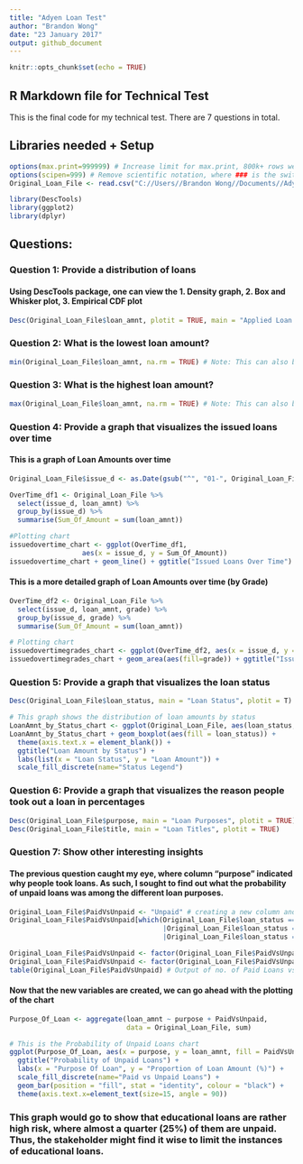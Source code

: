 ```yaml
---
title: "Adyen Loan Test"
author: "Brandon Wong"
date: "23 January 2017"
output: github_document
---
```


```r
knitr::opts_chunk$set(echo = TRUE)
```

## R Markdown file for Technical Test

This is the final code for my technical test.
There are 7 questions in total.

## Libraries needed + Setup

```r
options(max.print=999999) # Increase limit for max.print, 800k+ rows were omitted. Then read CSV "loan.csv" file (stored locally in this case)
options(scipen=999) # Remove scientific notation, where ### is the switch point
Original_Loan_File <- read.csv("C://Users//Brandon Wong//Documents//Adyen_Test//wetransfer-937f2c//data-analysis-test//loan.csv", header = TRUE, sep = ",")

library(DescTools)
library(ggplot2)
library(dplyr)
```

## Questions:

### Question 1: Provide a distribution of loans 

#### Using DescTools package, one can view the 1. Density graph, 2. Box and Whisker plot, 3. Empirical CDF plot

```r
Desc(Original_Loan_File$loan_amnt, plotit = TRUE, main = "Applied Loan Amount")
```

### Question 2: What is the lowest loan amount? 

```r
min(Original_Loan_File$loan_amnt, na.rm = TRUE) # Note: This can also be seen from Qn 1 result
```

### Question 3: What is the highest loan amount?

```r
max(Original_Loan_File$loan_amnt, na.rm = TRUE) # Note: This can also be seen from Qn 1 result
```

### Question 4: Provide a graph that visualizes the issued loans over time

#### This is a graph of Loan Amounts over time

```r
Original_Loan_File$issue_d <- as.Date(gsub("^", "01-", Original_Loan_File$issue_d), format="%d-%b-%Y") # Format date

OverTime_df1 <- Original_Loan_File %>% 
  select(issue_d, loan_amnt) %>% 
  group_by(issue_d) %>% 
  summarise(Sum_Of_Amount = sum(loan_amnt))

#Plotting chart
issuedovertime_chart <- ggplot(OverTime_df1, 
                  aes(x = issue_d, y = Sum_Of_Amount))
issuedovertime_chart + geom_line() + ggtitle("Issued Loans Over Time") + labs(x = "Loan Date Issued", y = "Loan Amount")
```

#### This is a more detailed graph of Loan Amounts over time (by Grade)

```r
OverTime_df2 <- Original_Loan_File %>% 
  select(issue_d, loan_amnt, grade) %>% 
  group_by(issue_d, grade) %>% 
  summarise(Sum_Of_Amount = sum(loan_amnt))

# Plotting chart
issuedovertimegrades_chart <- ggplot(OverTime_df2, aes(x = issue_d, y = Sum_Of_Amount))
issuedovertimegrades_chart + geom_area(aes(fill=grade)) + ggtitle("Issued Loans Over Time by Grade") + labs(x = "Date Issued", y = "Loan Amount") + scale_fill_discrete(name="Grades (A-G)")
```

### Question 5: Provide a graph that visualizes the loan status

```r
Desc(Original_Loan_File$loan_status, main = "Loan Status", plotit = T)

# This graph shows the distribution of loan amounts by status
LoanAmnt_by_Status_chart <- ggplot(Original_Loan_File, aes(loan_status, loan_amnt))
LoanAmnt_by_Status_chart + geom_boxplot(aes(fill = loan_status)) +
  theme(axis.text.x = element_blank()) +
  ggtitle("Loan Amount by Status") +
  labs(list(x = "Loan Status", y = "Loan Amount")) +
  scale_fill_discrete(name="Status Legend")
```

### Question 6: Provide a graph that visualizes the reason people took out a loan in percentages

```r
Desc(Original_Loan_File$purpose, main = "Loan Purposes", plotit = TRUE)
Desc(Original_Loan_File$title, main = "Loan Titles", plotit = TRUE)
```


### Question 7: Show other interesting insights 

#### The previous question caught my eye, where column "purpose" indicated why people took loans. As such, I sought to find out what the probability of unpaid loans was among the different loan purposes.

```r
Original_Loan_File$PaidVsUnpaid <- "Unpaid" # creating a new column and filling
Original_Loan_File$PaidVsUnpaid[which(Original_Loan_File$loan_status == "Fully Paid"
                                      |Original_Loan_File$loan_status == "Current"
                                      |Original_Loan_File$loan_status == "Does not meet the credit policy. Status:Fully Paid") ] <- "Paid or Current"

Original_Loan_File$PaidVsUnpaid <- factor(Original_Loan_File$PaidVsUnpaid)
Original_Loan_File$PaidVsUnpaid <- factor(Original_Loan_File$PaidVsUnpaid, levels = rev(levels(Original_Loan_File$PaidVsUnpaid)))
table(Original_Loan_File$PaidVsUnpaid) # Output of no. of Paid Loans vs Unpaid Loans
```

#### Now that the new variables are created, we can go ahead with the plotting of the chart

```r
Purpose_Of_Loan <- aggregate(loan_amnt ~ purpose + PaidVsUnpaid, 
                             data = Original_Loan_File, sum)

# This is the Probability of Unpaid Loans chart
ggplot(Purpose_Of_Loan, aes(x = purpose, y = loan_amnt, fill = PaidVsUnpaid)) + 
  ggtitle("Probability of Unpaid Loans") + 
  labs(x = "Purpose Of Loan", y = "Proportion of Loan Amount (%)") + 
  scale_fill_discrete(name="Paid vs Unpaid Loans") + 
  geom_bar(position = "fill", stat = "identity", colour = "black") + 
  theme(axis.text.x=element_text(size=15, angle = 90))
```

### This graph would go to show that educational loans are rather high risk, where almost a quarter (25%) of them are unpaid. Thus, the stakeholder might find it wise to limit the instances of educational loans.